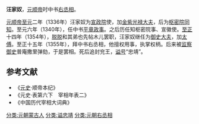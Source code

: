 '''汪家奴'''，[[元顺帝|元顺帝]]时中书[[右丞相|右丞相]]。

[[元顺帝|元顺帝]][[至元_(元惠宗)|至元]]二年（1336年）汪家奴为[[宣政院|宣政院]]使，加[[金紫光禄大夫|金紫光禄大夫]]，后为[[枢密院|枢密院]][[同知|同知]]。至元六年（1340年），任中书[[平章政事|平章政事]]。之后历任知枢密院事、宣徽使。[[至正|至正]]十四年（1354年），[[脱脱|脱脱]]和其弟也先帖木儿罢职，汪家奴继任为[[御史大夫|御史大夫]]，加[[太傅|太傅]]。至正十五年（1355年），拜中书右丞相，他擅权用事，执掌权柄。后来被[[监察御史|监察御史]]普庵撒里弹劾，于是罢相。死后追封兖王，[[谥号|谥号]]“忠靖”。
==参考文献==
* 《[[元史|元史]]·顺帝本纪》
* 《元史·表第六下　宰相年表二》
* 《中国历代宰相大词典》
[[分类:元朝蒙古人|分类:元朝蒙古人]]
[[分类:谥忠靖|分类:谥忠靖]]
[[分类:元朝右丞相|分类:元朝右丞相]]